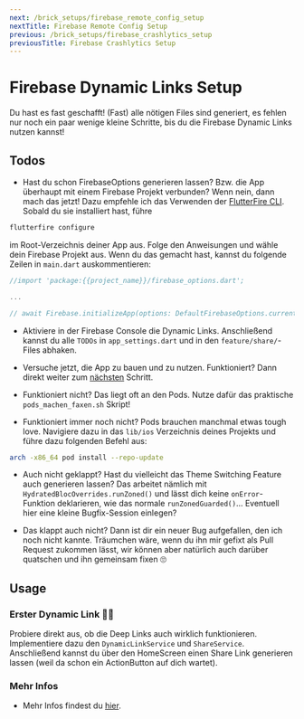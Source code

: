 ```yaml
---
next: /brick_setups/firebase_remote_config_setup
nextTitle: Firebase Remote Config Setup
previous: /brick_setups/firebase_crashlytics_setup
previousTitle: Firebase Crashlytics Setup
---
```

# Firebase Dynamic Links Setup

Du hast es fast geschafft! (Fast) alle nötigen Files sind generiert, es fehlen nur noch ein paar wenige kleine Schritte, bis du die Firebase Dynamic Links nutzen kannst!

## Todos

- Hast du schon FirebaseOptions generieren lassen? Bzw. die App überhaupt mit einem Firebase Projekt verbunden? Wenn nein, dann mach das jetzt! Dazu empfehle ich das Verwenden der [FlutterFire CLI][flutterfire-cli-link]. Sobald du sie installiert hast, führe

```bash
flutterfire configure
```

im Root-Verzeichnis deiner App aus. Folge den Anweisungen und wähle dein Firebase Projekt aus. Wenn du das gemacht hast, kannst du folgende Zeilen in ```main.dart``` auskommentieren:

 ```dart
//import 'package:{{project_name}}/firebase_options.dart';

...

// await Firebase.initializeApp(options: DefaultFirebaseOptions.currentPlatform);
```

- Aktiviere in der Firebase Console die Dynamic Links. Anschließend kannst du alle ```TODOs``` in ```app_settings.dart``` und in den ```feature/share/```-Files abhaken.

- Versuche jetzt, die App zu bauen und zu nutzen. Funktioniert? Dann direkt weiter zum [nächsten](#usage) Schritt.

- Funktioniert nicht? Das liegt oft an den Pods. Nutze dafür das praktische ```pods_machen_faxen.sh``` Skript!

- Funktioniert immer noch nicht? Pods brauchen manchmal etwas tough love. Navigiere dazu in das ```lib/ios``` Verzeichnis deines Projekts und führe dazu folgenden Befehl aus:

```bash
arch -x86_64 pod install --repo-update
```

- Auch nicht geklappt? Hast du vielleicht das Theme Switching Feature auch generieren lassen? Das arbeitet nämlich mit ```HydratedBlocOverrides.runZoned()``` und lässt dich keine ```onError```-Funktion deklarieren, wie das normale ```runZonedGuarded()```... Eventuell hier eine kleine Bugfix-Session einlegen?

- Das klappt auch nicht? Dann ist dir ein neuer Bug aufgefallen, den ich noch nicht kannte. Träumchen wäre, wenn du ihn mir gefixt als Pull Request zukommen lässt, wir können aber natürlich auch darüber quatschen und ihn gemeinsam fixen 🙄

## Usage

### Erster Dynamic Link 👶🏻

Probiere direkt aus, ob die Deep Links auch wirklich funktionieren. Implementiere dazu den ```DynamicLinkService``` und ```ShareService```. Anschließend kannst du über den HomeScreen einen Share Link generieren lassen (weil da schon ein ActionButton auf dich wartet).

### Mehr Infos

- Mehr Infos findest du [hier][firebase-dynamic-links-link].

[flutterfire-cli-link]: https://firebase.flutter.dev/docs/cli/
[firebase-dynamic-links-link]: https://firebase.google.com/docs/dynamic-links/
